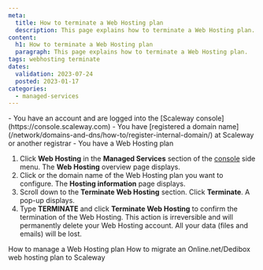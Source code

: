 ```yaml
---
meta:
  title: How to terminate a Web Hosting plan
  description: This page explains how to terminate a Web Hosting plan.
content:
  h1: How to terminate a Web Hosting plan
  paragraph: This page explains how to terminate a Web Hosting plan.
tags: webhosting terminate
dates:
  validation: 2023-07-24
  posted: 2023-01-17
categories:
  - managed-services
---
```


<Macro id="iam-requirements" />

<Message type="requirement">
  - You have an account and are logged into the [Scaleway console](https://console.scaleway.com)
  - You have [registered a domain name](/network/domains-and-dns/how-to/register-internal-domain/) at Scaleway or another registrar
  - You have a Web Hosting plan
</Message>

1. Click **Web Hosting** in the **Managed Services** section of the [console](https://console.scaleway.com/) side menu. The **Web Hosting** overview page displays.
2. Click <Icon name="seeMore" /> or the domain name of the Web Hosting plan you want to configure. The **Hosting information** page displays.
3. Scroll down to the **Terminate Web Hosting** section. Click **Terminate**. A pop-up displays.
    <Lightbox src="scaleway-webhosting-terminate.webp" alt="" />
4. Type **TERMINATE** and click **Terminate Web Hosting** to confirm the termination of the Web Hosting.
    <Message type="important">
        This action is irreversible and will permanently delete your Web Hosting account. All your data (files and emails) will be lost.
    </Message>

<Navigation title="See Also">
  <PreviousButton to="/managed-services/webhosting/how-to/manage-webhosting/">How to manage a Web Hosting plan</PreviousButton>
  <NextButton to="/managed-services/webhosting/how-to/migrate-webhosting-to-scaleway/">How to migrate an Online.net/Dedibox web hosting plan to Scaleway</NextButton>
</Navigation>